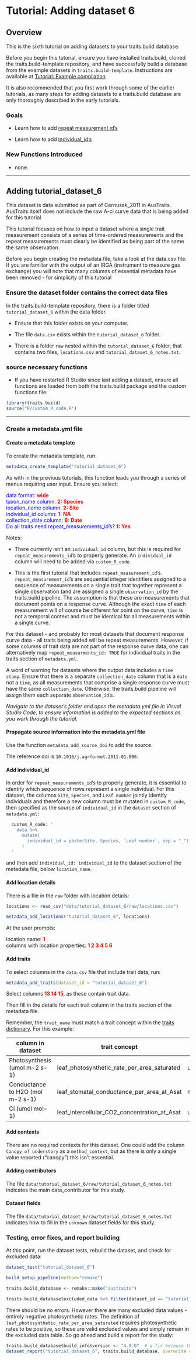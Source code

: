 # Tutorial: Adding dataset 6

## Overview

This is the sixth tutorial on adding datasets to your traits.build database.

Before you begin this tutorial, ensure you have installed traits.build, cloned the traits.build-template repository, and have successfully build a database from the example datasets in `traits.build-template`. Instructions are available at [Tutorial: Example compilation](tutorial_compilation.html).\

It is also recommended that you first work through some of the earlier tutorials, as many steps for adding datasets to a traits.build database are only thoroughly described in the early tutorials.

### Goals

-   Learn how to add [repeat measurement id's](#repeat_measurements_ids) 

-   Learn how to add [individual_id's](#individual_id) 

### New Functions Introduced

-   none.

------------------------------------------------------------------------

## Adding tutorial_dataset_6

This dataset is data submitted as part of Cernusak_2011 in AusTraits. AusTraits itself does not include the raw A-ci curve data that is being added for this tutorial.

This tutorial focuses on how to input a dataset where a single trait measurement consists of a series of time-ordered measurements and the repeat measurements must clearly be identified as being part of the same the same observation. 

Before you begin creating the metadata file, take a look at the data.csv file. If you are familiar with the output of an IRGA (instrument to measure gas exchange) you will note that many columns of essential metadata have been removed - for simplicity of this tutorial 

### Ensure the dataset folder contains the correct data files

In the traits.build-template repository, there is a folder titled `tutorial_dataset_6` within the data folder. 

-   Ensure that this folder exists on your computer. 

-   The file `data.csv` exists within the `tutorial_dataset_6` folder. 

-   There is a folder `raw` nested within the `tutorial_dataset_6` folder, that contains two files, `locations.csv` and `tutorial_dataset_6_notes.txt`. 

### source necessary functions

-   If you have restarted R Studio since last adding a dataset, ensure all functions are loaded from both the traits.build package and the custom functions file:

```r
library(traits.build)
source("R/custom_R_code.R")
```

------------------------------------------------------------------------

### Create a metadata.yml file

#### **Create a metadata template**

To create the metadata template, run:

```r
metadata_create_template("tutorial_dataset_6")
```

As with in the previous tutorials, this function leads you through a series of menus requiring user input. Ensure you select:

[data format:]{style="color:blue;"} [**wide**]{style="color:red;"}\
[taxon_name column:]{style="color:blue;"} [**2: Species**]{style="color:red;"}\
[location_name column:]{style="color:blue;"} [**2: Site**]{style="color:red;"}\
[individual_id column:]{style="color:blue;"} [**1: NA**]{style="color:red;"}\
[collection_date column:]{style="color:blue;"} [**6: Date**]{style="color:red;"}\
[Do all traits need repeat_measurements_id's?]{style="color:blue;"} [**1: Yes**]{style="color:red;"}\

Notes:\

-   There currently isn't an `individual_id` column, but this is required for `repeat_measurements_id`'s to properly generate. An `individual_id` column will need to be added via `custom_R_code`.\

-   This is the first tutorial that includes `repeat_measurement_id`'s. `repeat_measurement_id`'s are sequential integer identifiers assigned to a sequence of measurements on a single trait that together represent a single observation (and are assigned a single `observation_id` by the traits.build pipeline. The assumption is that these are measurements that document points on a response curve. Although the exact `time` of each measurement will of course be different for point on the curve, `time` is not a temporal context and must be identical for all measurements within a single curve.

For this dataset - and probably for most datasets that document response curve data - all traits being added will be repeat measurements. However, if some columns of trait data are not part of the response curve data, one can alternatively map `repeat_measurments_id: TRUE` for individual traits in the traits section of `metadata.yml`.

A word of warning for datasets where the output data includes a `time stamp`. Ensure that there is a separate `collection_date` column that is a `date` not a `time`, as all measurements that comprise a single response curve must have the same `collection_date`. Otherwise, the traits.build pipeline will assign them each separate `observation_id`'s.

*Navigate to the dataset's folder and open the metadata.yml file in Visual Studio Code, to ensure information is added to the expected sections as you work through the tutorial.*

#### **Propagate source information into the metadata.yml file**

Use the function `metadata_add_source_doi` to add the source.\

The reference doi is `10.1016/j.agrformet.2011.01.006`.\

#### **Add individual_id** {#individual_id}

In order for `repeat_measurements_id`'s to properly generate, it is essential to identify which sequence of rows represent a single individual. For this dataset, the columns `Site`, `Species`, and `Leaf number` jointly identify individuals and therefore a new column must be mutated in `custom_R_code`, then specified as the source of `individual_id` in the `dataset` section of `metadata.yml`: 

```r
  custom_R_code: '
    data %>% 
      mutate(
        individual_id = paste(Site, Species, `Leaf number`, sep = "_")
      )
  '
```

and then add `individual_id: individual_id` to the dataset section of the metadata file, below `location_name`.\

#### **Add location details**

There is a file in the `raw` folder with location details: 

```r
locations <- read_csv("data/tutorial_dataset_6/raw/locations.csv")

metadata_add_locations("tutorial_dataset_6", locations)
```

At the user prompts: 

location name: [**1**]{style="color:red;"}\
columns with location properties: [**1 2 3 4 5 6**]{style="color:red;"}\

#### **Add traits**

To select columns in the `data.csv` file that include trait data, run:

```r
metadata_add_traits(dataset_id = "tutorial_dataset_6")
```

Select columns [**13 14 15**]{style="color:red;"}, as these contain trait data.\

Then fill in the details for each trait column in the traits section of the metadata file.\

Remember, the `trait_name` must match a trait concept within the [traits dictionary](https://github.com/traitecoevo/traits.build-template/blob/master/config/traits.yml). For this example:

| column in dataset                | trait concept                                | units_in       | entity_type | value_type | basis_of_value | replicates |
|-----------|-----------|-----------|-----------|-----------|-----------|-----------|
| Photosynthesis (umol m-2 s-1)    | leaf_photosynthetic_rate_per_area_saturated  | umol{CO2}/m2/s | individual  | raw        | measurement    | 1          |
| Conductance to H2O (mol m-2 s-1) | leaf_stomatal_conductance_per_area_at_Asat   | mol{H2O}/m2/s  | individual  | raw        | measurement    | 1          |
| Ci (umol mol-1)                  | leaf_intercellular_CO2_concentration_at_Asat | umol{CO2}/mol  | individual  | raw        | measurement    | 1          |

#### **Add contexts**

There are no required contexts for this dataset. One could add the column `Canopy of understory` as a `method_context`, but as there is only a single value reported ("canopy") this isn't essential.

#### **Adding contributors**

The file `data/tutorial_dataset_6/raw/tutorial_dataset_6_notes.txt` indicates the main data_contributor for this study.\

#### **Dataset fields**

The file `data/tutorial_dataset_6/raw/tutorial_dataset_6_notes.txt` indicates how to fill in the `unknown` dataset fields for this study.

### Testing, error fixes, and report building {#exclude_data}

At this point, run the dataset tests, rebuild the dataset, and check for excluded data:

```r
dataset_test("tutorial_dataset_6")

build_setup_pipeline(method="remake")

traits.build_database <- remake::make("austraits")

traits.build_database$excluded_data %>% filter(dataset_id == "tutorial_dataset_6") %>%  View()
```

There should be no errors. However there are many excluded data values - entirely negative photosynthetic rates. The definition of `leaf_photosynthetic_rate_per_area_saturated` requires photosynthetic rates to be positive, so these are valid excluded values and simply remain in the excluded data table. So go ahead and build a report for the study:

```r
traits.build_database$build_info$version <- "4.0.0"  # a fix because the function was built around specific AusTraits versions
dataset_report("tutorial_dataset_6", traits.build_database, overwrite = TRUE)
```
